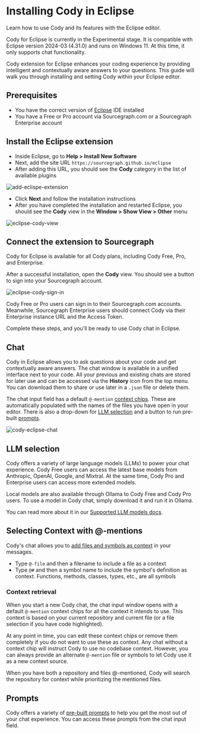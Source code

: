 # Installing Cody in Eclipse

<p className="subtitle">Learn how to use Cody and its features with the Eclipse editor.</p>

<Callout type="info">Cody for Eclipse is currently in the Experimental stage. It is compatible with Eclipse version 2024-03 (4.31.0) and runs on Windows 11. At this time, it only supports chat functionality.</Callout>

Cody extension for Eclipse enhances your coding experience by providing intelligent and contextually aware answers to your questions. This guide will walk you through installing and setting Cody within your Eclipse editor.

<LinkCards>
 <LinkCard href="https://github.com/sourcegraph/eclipse" imgSrc="https://storage.googleapis.com/sourcegraph-assets/Docs/eclipse.svg" imgAlt="Cody for Eclipse" title="Cody for Eclipse (Experimental)" description="Install Cody's free extension for Eclipse." />
</LinkCards>

## Prerequisites

- You have the correct version of [Eclipse](https://www.eclipse.org/downloads/packages/release/2024-03/r) IDE installed
- You have a Free or Pro account via Sourcegraph.com or a Sourcegraph Enterprise account

## Install the Eclipse extension

- Inside Eclipse, go to **Help > Install New Software**
- Next, add the site URL `https://sourcegraph.github.io/eclipse`
- After adding this URL, you should see the **Cody** category in the list of available plugins

![add-eclispe-extension](https://storage.googleapis.com/sourcegraph-assets/Docs/add-eclipse-url-1124.png)

- Click **Next** and follow the installation instructions
- After you have completed the installation and restarted Eclipse, you should see the **Cody** view in the **Window > Show View > Other** menu

![eclipse-cody-view](https://storage.googleapis.com/sourcegraph-assets/Docs/eclipse-cody-view-1124.png)

## Connect the extension to Sourcegraph

<Callout type="info">Cody for Eclipse is available for all Cody plans, including Cody Free, Pro, and Enterprise.</Callout>

After a successful installation, open the **Cody** view. You should see a button to sign into your Sourcegraph account.

![eclipse-cody-sign-in](https://storage.googleapis.com/sourcegraph-assets/Docs/eclispe-signin-sourcegraph-1124-2.png)

Cody Free or Pro users can sign in to their Sourcegraph.com accounts. Meanwhile, Sourcegraph Enterprise users should connect Cody via their Enterprise instance URL and the Access Token.

Complete these steps, and you'll be ready to use Cody chat in Eclipse.

## Chat

Cody in Eclipse allows you to ask questions about your code and get contextually aware answers. The chat window is available in a unified interface next to your code. All your previous and existing chats are stored for later use and can be accessed via the **History** icon from the top menu. You can download them to share or use later in a `.json` file or delete them.

The chat input field has a default `@-mention` [context chips](#context-retrieval). These are automatically populated with the names of the files you have open in your editor. There is also a drop-down for [LLM selection](#llm-selection) and a button to run pre-built [prompts](#prompts).

![cody-eclipse-chat](https://storage.googleapis.com/sourcegraph-assets/Docs/eclipse-cody-chat-1124.png)

## LLM selection

Cody offers a variety of large language models (LLMs) to power your chat experience. Cody Free users can access the latest base models from Anthropic, OpenAI, Google, and Mixtral. At the same time, Cody Pro and Enterprise users can access more extended models.

Local models are also available through Ollama to Cody Free and Cody Pro users. To use a model in Cody chat, simply download it and run it in Ollama.

You can read more about it in our [Supported LLM models docs](/cody/capabilities/supported-models).

## Selecting Context with @-mentions

Cody's chat allows you to [add files and symbols as context](/cody/core-concepts/context) in your messages.

- Type `@-file` and then a filename to include a file as a context
- Type `@#` and then a symbol name to include the symbol's definition as context. Functions, methods, classes, types, etc., are all symbols

### Context retrieval

When you start a new Cody chat, the chat input window opens with a default `@-mention` context chips for all the context it intends to use. This context is based on your current repository and current file (or a file selection if you have code highlighted).

At any point in time, you can edit these context chips or remove them completely if you do not want to use these as context. Any chat without a context chip will instruct Cody to use no codebase context. However, you can always provide an alternate `@-mention` file or symbols to let Cody use it as a new context source.

When you have both a repository and files @-mentioned, Cody will search the repository for context while prioritizing the mentioned files.

## Prompts

Cody offers a variety of [pre-built prompts](/cody/capabilities/commands) to help you get the most out of your chat experience. You can access these prompts from the chat input field.
